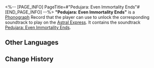 <%-- [PAGE_INFO]
PageTitle=#"Pedujara: Even Immortality Ends"#
[END_PAGE_INFO] --%>
{{Item Infobox
|id          = 210223
|image       = Item Pedujara- Even Immortality Ends.png
|type        = Disk
|invCategory = Valuables
|rarity      = 3
|effect      = 
|description = A record that can be played on the Express' phonograph. It might be a chance acquisition or a gift from someone else. All sorts of memories surge up when the music plays &mdash; the smiles, encounters, touches, and the excitement of battle. Maybe that is why people still collect records even as society rapidly advances.<br />The current record contains the track, "Pedujara: Even Immortality Ends."
}}
{{Description|''O, the days are painful and fleeting! O, spirit and soul rot and fall! O, the Sun and Moon are disturbed in their cycle! O, the weak candlelights rekindle!''}}
'''"Pedujara: Even Immortality Ends"''' is a [[Phonograph]] Record that the player can use to unlock the corresponding soundtrack to play on the [[Astral Express]]. It contains the soundtrack [[Pedujara: Even Immortality Ends]].

==Other Languages==
{{Other Languages
|en   = "Pedujara: Even Immortality Ends"
|zhs  = 《蝉喓歌·仙骸有终》
|zht  = 〈蟬喓歌•仙骸有終〉
|ja   = 『蝉鳴歌・仙骸に果て有り』
|ko   = ≪매미의 노래•불멸의 끝≫
|es   = Pedujara: el ocaso de la inmortalidad
|fr   = «&nbsp;Pedujara: Even Immortality Ends&nbsp;»
|ru   = Pedujara: Even Immortality Ends
|th   = "Pedujara: Even Immortality Ends"
|vi   = Khúc Ca Tận Cùng Tiên Cốt
|de   = „Pedujara – Auch Unsterblichkeit endet“
|id   = "Pedujara: Even Immortality Ends"
|pt   = "Pedujara: Even Immortality Ends"
}}

==Change History==
{{Change History|1.2}}